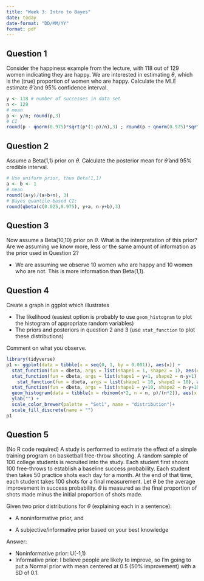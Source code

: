 ```yaml
---
title: "Week 3: Intro to Bayes"
date: today
date-format: "DD/MM/YY"
format: pdf
---
```


## Question 1

Consider the happiness example from the lecture, with 118 out of 129 women indicating they are happy. We are interested in estimating $\theta$, which is the (true) proportion of women who are happy. Calculate the MLE estimate $\hat{\theta}$ and 95% confidence interval. 

```r
y <- 118 # number of successes in data set
n <- 129
# mean
p <- y/n; round(p,3)
# CI
round(p - qnorm(0.975)*sqrt(p*(1-p)/n),3) ; round(p + qnorm(0.975)*sqrt(p*(1-p)/n),3)
```

## Question 2

Assume a Beta(1,1) prior on $\theta$. Calculate the posterior mean for $\hat{\theta}$ and 95% credible interval.

```r
# Use uniform prior, thus Beta(1,1)
a <- b <- 1
# mean
round((a+y)/(a+b+n), 3)
# Bayes quantile-based CI:
round(qbeta(c(0.025,0.975), y+a, n-y+b),3)
```

## Question 3

Now assume a Beta(10,10) prior on $\theta$. What is the interpretation of this prior? Are we assuming we know more, less or the same amount of information as the prior used in Question 2?

- We are assuming we observe 10 women who are happy and 10 women who are not. This is more information than Beta(1,1).

## Question 4

Create a graph in ggplot which illustrates

- The likelihood (easiest option is probably to use `geom_histogram` to plot the histogram of appropriate random variables)
- The priors and posteriors in question 2 and 3 (use `stat_function` to plot these distributions)

Comment on what you observe. 

```r
library(tidyverse)
p1 <- ggplot(data = tibble(x = seq(0, 1, by = 0.001)), aes(x)) +
  stat_function(fun = dbeta, args = list(shape1 = 1, shape2 = 1), aes(color = "Beta(1,1) prior")) + 
  stat_function(fun = dbeta, args = list(shape1 = y+1, shape2 = n-y+1), aes(color = "Beta(1,1) posterior")) + 
    stat_function(fun = dbeta, args = list(shape1 = 10, shape2 = 10), aes(color = "Beta(10,10) prior")) + 
  stat_function(fun = dbeta, args = list(shape1 = y+10, shape2 = n-y+10), aes(color = "Beta(10,10) posterior")) + 
  geom_histogram(data = tibble(x = rbinom(n*2, n = n, p)/(n*2)), aes(x = x, y = ..density.., fill = 'likelihood'), alpha = 0.3, binwidth = 0.015)+
  ylab("") +
  scale_color_brewer(palette = "Set1", name = "distribution")+
  scale_fill_discrete(name = "")
p1
```

## Question 5

(No R code required) A study is performed to estimate the effect of a simple training program on basketball free-throw shooting. A random sample of 100 college students is recruited into the study. Each student first shoots 100 free-throws to establish a baseline success probability. Each student then takes 50 practice shots each day for a month. At the end of that time, each student takes 100 shots for a final measurement. Let $\theta$ be the average improvement in success probability. $\theta$ is measured as the final proportion of shots made minus the initial proportion of shots made. 

Given two prior distributions for $\theta$ (explaining each in a sentence):

- A noninformative prior, and

- A subjective/informative prior based on your best knowledge


Answer:

- Noninformative prior: U(-1,1)
- Informative prior: I believe people are likely to improve, so I'm going to put a Normal prior with mean centered at 0.5 (50% improvement) with a SD of 0.1. 
